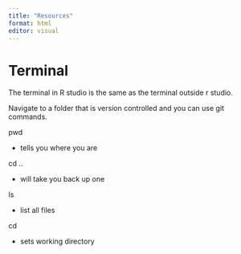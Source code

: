 ```yaml
---
title: "Resources"
format: html
editor: visual
---
```


# Terminal

The terminal in R studio is the same as the terminal outside r studio.

Navigate to a folder that is version controlled and you can use git commands.

pwd

-   tells you where you are

cd ..

-   will take you back up one

ls

-   list all files

cd

-   sets working directory
